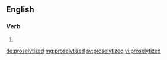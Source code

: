 ==English==

===Verb===
{{head|en}}

# {{en-past of|proselytize}}

[[de:proselytized]]
[[mg:proselytized]]
[[sv:proselytized]]
[[vi:proselytized]]